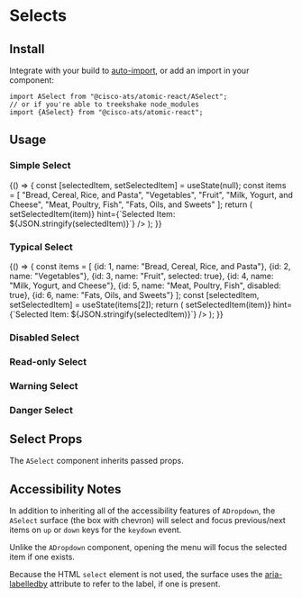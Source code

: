 

<Meta title="Components/Selects" component={ASelect} />

# Selects

## Install

Integrate with your build to [auto-import](?path=/docs/getting-started--page#integrating), or add an import in your component:

```
import ASelect from "@cisco-ats/atomic-react/ASelect";
// or if you're able to treekshake node_modules
import {ASelect} from "@cisco-ats/atomic-react";
```

## Usage

<Preview>
  <Story name="usage-1">
    <div style={{minHeight: 220, minWidth: 250, marginRight: 20}}>
      <h3>Simple Select</h3>
      <YourComponent>
        {() => {
          const [selectedItem, setSelectedItem] = useState(null);
          const items = [
            "Bread, Cereal, Rice, and Pasta",
            "Vegetables",
            "Fruit",
            "Milk, Yogurt, and Cheese",
            "Meat, Poultry, Fish",
            "Fats, Oils, and Sweets"
          ];
          return (
            <ASelect
              label="Food Group"
              items={items}
              placeholder="Pick a Food Group"
              onSelected={(item) => setSelectedItem(item)}
              hint={`Selected Item: ${JSON.stringify(selectedItem)}`}
            />
          );
        }}
      </YourComponent>
    </div>
  </Story>
  <Story name="usage-2">
    <div style={{minHeight: 220, minWidth: 250, marginRight: 20}}>
      <h3>Typical Select</h3>
      <YourComponent>
        {() => {
          const items = [
            {id: 1, name: "Bread, Cereal, Rice, and Pasta"},
            {id: 2, name: "Vegetables"},
            {id: 3, name: "Fruit", selected: true},
            {id: 4, name: "Milk, Yogurt, and Cheese"},
            {id: 5, name: "Meat, Poultry, Fish", disabled: true},
            {id: 6, name: "Fats, Oils, and Sweets"}
          ];
          const [selectedItem, setSelectedItem] = useState(items[2]);
          return (
            <ASelect
              label="Food Group"
              items={items}
              itemText="name"
              itemValue="id"
              placeholder="Pick a Food Group"
              onSelected={(item) => setSelectedItem(item)}
              hint={`Selected Item: ${JSON.stringify(selectedItem)}`}
            />
          );
        }}
      </YourComponent>
    </div>
  </Story>
  <Story name="usage-3">
    <div style={{minHeight: 220, minWidth: 250, marginRight: 20}}>
      <h3>Disabled Select</h3>
      <ASelect
        disabled
        label="Food Group"
        placeholder="Pick a Food Group"
        hint="Hint: Disabled"
      />
    </div>
  </Story>
  <Story name="usage-4">
    <div style={{minHeight: 220, minWidth: 250, marginRight: 20}}>
      <h3>Read-only Select</h3>
      <ASelect
        readOnly
        label="Food Group"
        placeholder="Pick a Food Group"
        hint="Hint: Read-only"
        items={[
          "Bread, Cereal, Rice, and Pasta",
          "Vegetables",
          "Fruit",
          "Milk, Yogurt, and Cheese",
          "Meat, Poultry, Fish",
          "Fats, Oils, and Sweets"
        ]}
      />
    </div>
  </Story>
  <Story name="usage-5">
    <div style={{minHeight: 220, minWidth: 250, marginRight: 20}}>
      <h3>Warning Select</h3>
      <ASelect
        validationState="warning"
        label="Food Group"
        placeholder="Pick a Food Group"
        hint="Hint: Warning"
        itemText="name"
        itemValue="id"
        items={[
          {id: 1, name: "Bread, Cereal, Rice, and Pasta"},
          {id: 2, name: "Vegetables"},
          {id: 3, name: "Fruit"},
          {id: 4, name: "Milk, Yogurt, and Cheese"},
          {id: 5, name: "Meat, Poultry, Fish", disabled: true},
          {id: 6, name: "Fats, Oils, and Sweets"}
        ]}
      />
    </div>
  </Story>
  <Story name="usage-6">
    <div style={{minHeight: 220, minWidth: 250, marginRight: 20}}>
      <h3>Danger Select</h3>
      <ASelect
        validationState="danger"
        label="Food Group"
        placeholder="Pick a Food Group"
        hint="Hint: Danger"
        items={[
          "Bread, Cereal, Rice, and Pasta",
          "Vegetables",
          "Fruit",
          "Milk, Yogurt, and Cheese",
          "Meat, Poultry, Fish",
          "Fats, Oils, and Sweets"
        ]}
      />
    </div>
  </Story>
</Preview>

## Select Props

The `ASelect` component inherits passed props.

<Props of={ASelect} />

## Accessibility Notes

In addition to inheriting all of the accessibility features of `ADropdown`,
the `ASelect` surface (the box with chevron) will select and focus previous/next items
on `up` or `down` keys for the `keydown` event.

Unlike the `ADropdown` component, opening the menu will focus the selected item if one exists.

Because the HTML `select` element is not used, the surface uses the
[aria-labelledby](https://www.w3.org/TR/wai-aria/#aria-labelledby) attribute to refer to the
label, if one is present.
